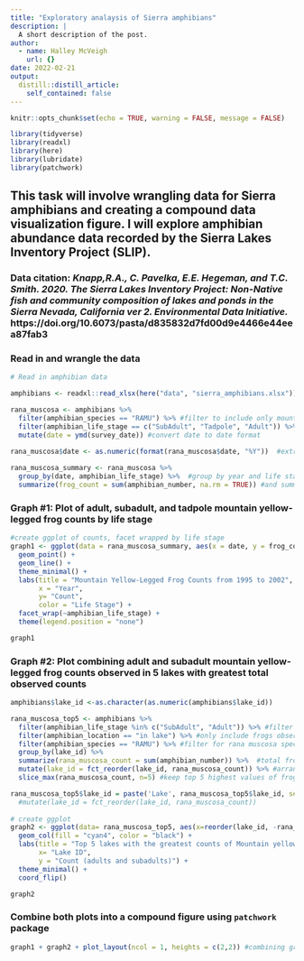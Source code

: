 ```yaml
---
title: "Exploratory analaysis of Sierra amphibians"
description: |
  A short description of the post.
author:
  - name: Halley McVeigh
    url: {}
date: 2022-02-21
output:
  distill::distill_article:
    self_contained: false
---
```


```r
knitr::opts_chunk$set(echo = TRUE, warning = FALSE, message = FALSE)

library(tidyverse)
library(readxl)
library(here)
library(lubridate)
library(patchwork)
```

## This task will involve wrangling data for Sierra amphibians and creating a compound data visualization figure. I will explore amphibian abundance data recorded by the Sierra Lakes Inventory Project (SLIP).

### Data citation: *Knapp,R.A., C. Pavelka, E.E. Hegeman, and T.C. Smith. 2020. The Sierra Lakes Inventory Project: Non-Native fish and community composition of lakes and ponds in the Sierra Nevada, California ver 2. Environmental Data Initiative.* https://doi.org/10.6073/pasta/d835832d7fd00d9e4466e44eea87fab3


### Read in and wrangle the data

```r
# Read in amphibian data

amphibians <- readxl::read_xlsx(here("data", "sierra_amphibians.xlsx"))

rana_muscosa <- amphibians %>% 
  filter(amphibian_species == "RAMU") %>% #filter to include only mountain yellow-legged frog
  filter(amphibian_life_stage == c("SubAdult", "Tadpole", "Adult")) %>% 
  mutate(date = ymd(survey_date)) #convert date to date format

rana_muscosa$date <- as.numeric(format(rana_muscosa$date, "%Y"))  #extract just the year
  
rana_muscosa_summary <- rana_muscosa %>% 
  group_by(date, amphibian_life_stage) %>%  #group by year and life stage
  summarize(frog_count = sum(amphibian_number, na.rm = TRUE)) #and summarize counts of frogs
```

### Graph #1: Plot of adult, subadult, and tadpole mountain yellow-legged frog counts by life stage
```r
#create ggplot of counts, facet wrapped by life stage
graph1 <- ggplot(data = rana_muscosa_summary, aes(x = date, y = frog_count, color = amphibian_life_stage)) +
  geom_point() +
  geom_line() +
  theme_minimal() +
  labs(title = "Mountain Yellow-Legged Frog Counts from 1995 to 2002",
       x = "Year",
       y= "Count",
       color = "Life Stage") +
  facet_wrap(~amphibian_life_stage) +
  theme(legend.position = "none")

graph1
```

### Graph #2: Plot combining adult and subadult mountain yellow-legged frog counts observed in 5 lakes with greatest total observed counts

```r

amphibians$lake_id <-as.character(as.numeric(amphibians$lake_id))

rana_muscosa_top5 <- amphibians %>% 
  filter(amphibian_life_stage %in% c("SubAdult", "Adult")) %>% #filter to include only adult and subadult frogs (no tadpoles)
  filter(amphibian_location == "in lake") %>% #only include frogs observed in the lake
  filter(amphibian_species == "RAMU") %>% #filter for rana muscosa species
  group_by(lake_id) %>% 
  summarize(rana_muscosa_count = sum(amphibian_number)) %>%  #total frog counts per each lake
  mutate(lake_id = fct_reorder(lake_id, rana_muscosa_count)) %>% #arrange in descending order
  slice_max(rana_muscosa_count, n=5) #keep top 5 highest values of frog counts per lake

rana_muscosa_top5$lake_id = paste('Lake', rana_muscosa_top5$lake_id, sep = ' ')#%>%
  #mutate(lake_id = fct_reorder(lake_id, rana_muscosa_count))
  
# create ggplot
graph2 <- ggplot(data= rana_muscosa_top5, aes(x=reorder(lake_id, -rana_muscosa_count), y=rana_muscosa_count)) +
  geom_col(fill = "cyan4", color = "black") +
  labs(title = "Top 5 lakes with the greatest counts of Mountain yellow-legged adult and subadult frogs", 
       x= "Lake ID",
       y = "Count (adults and subadults)") +
  theme_minimal() +
  coord_flip()

graph2
```

### Combine both plots into a compound figure using `patchwork` package

```r

graph1 + graph2 + plot_layout(ncol = 1, heights = c(2,2)) #combining graph 1 and graph 2 on the same figure
```





